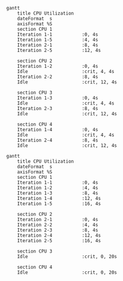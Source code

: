 ```mermaid
gantt
    title CPU Utilization
    dateFormat  s
    axisFormat %S
    section CPU 1
    Iteration 1-1           :0, 4s
    Iteration 1-5           :4, 4s
    Iteration 2-1           :8, 4s
    Iteration 2-5           :12, 4s

    section CPU 2
    Iteration 1-2           :0, 4s
    Idle                    :crit, 4, 4s
    Iteration 2-2           :8, 4s
    Idle                    :crit, 12, 4s

    section CPU 3
    Iteration 1-3           :0, 4s
    Idle                    :crit, 4, 4s
    Iteration 2-3           :8, 4s
    Idle                    :crit, 12, 4s

    section CPU 4
    Iteration 1-4           :0, 4s
    Idle                    :crit, 4, 4s
    Iteration 2-4           :8, 4s
    Idle                    :crit, 12, 4s
```

```mermaid
gantt
    title CPU Utilization
    dateFormat  s
    axisFormat %S
    section CPU 1
    Iteration 1-1           :0, 4s
    Iteration 1-2           :4, 4s
    Iteration 1-3           :8, 4s
    Iteration 1-4           :12, 4s
    Iteration 1-5           :16, 4s

    section CPU 2
    Iteration 2-1           :0, 4s
    Iteration 2-2           :4, 4s
    Iteration 2-3           :8, 4s
    Iteration 2-4           :12, 4s
    Iteration 2-5           :16, 4s

    section CPU 3
    Idle                    :crit, 0, 20s

    section CPU 4
    Idle                    :crit, 0, 20s
```
